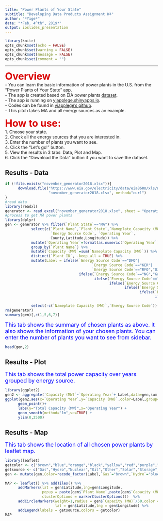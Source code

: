 ```yaml
---
title: "Power Plants of Your State"
subtitle: "Developing Data Products Assignment W4"
author: "*Yige*"
date: "*Feb. 4^th^, 2019*"
output: ioslides_presentation
---
```

```r
library(knitr)
opts_chunk$set(echo = FALSE)
opts_chunk$set(warning = FALSE)
opts_chunk$set(message = FALSE)
opts_chunk$set(comment = "")
```
***
<font color="dark blue"><font size=6>**Overview**</font></font>  
- You can learn the basic information of power plants in the U.S. from the "Power Plants of Your State" app.  
- The app is created based on EIA power plants [dataset]((https://www.eia.gov/electricity/data/eia860M/)).  
- The app is running on [yiapplege.shinyapps.io](https://yiapplege.shinyapps.io/PowerPlants/).  
- Codes can be found in [yiapplege's github](...).  
- This pitch takes MA and all energy sources as an example.

 <font color="dark blue"><font size=6>**How to use:**</font></font>  
1. Choose your state.  
2. Check all the energy sources that you are interested in.   
3. Enter the number of plants you want to see.  
4. Click the "Let's go!" button.  
5. View the results in 3 tabs: Data, Plot and Map.  
6. Click the "Download the Data" button if you want to save the dataset.    

## Results - Data 
```r
if (!file.exists("november_generator2018.xlsx")){
      download.file("https://www.eia.gov/electricity/data/eia860m/xls/november_generator2018.xlsx", 
                    "november_generator2018.xlsx", method="curl")
}
#read data
library(readxl)
generator <- read_excel("november_generator2018.xlsx", sheet = "Operating", skip = 1)
#process to get MA power plants
library(dplyr)
gen <- generator %>% filter(`Plant State`=="MA") %>%
            select(c(`Plant Name`,`Plant State`,`Nameplate Capacity (MW)`,
                     `Energy Source Code`, `Operating Year`,
                     County,Latitude,Longitude)) %>% 
            mutate(`Operating Year`=format(as.numeric(`Operating Year`),digits = 0)) %>%
            group_by(`Plant Name`) %>% 
            mutate(`Capacity (MW)`=sum(`Nameplate Capacity (MW)`)) %>%
            distinct(`Plant ID`, .keep_all = TRUE) %>% 
            mutate(Label = ifelse(`Energy Source Code`=="DFO"|
                                        `Energy Source Code`=="KER"|
                                        `Energy Source Code`=="RFO","Oil",
                                  ifelse(`Energy Source Code`=="NG","Gas",
                                         ifelse(`Energy Source Code`=="SUN","Solar",
                                                ifelse(`Energy Source Code`=="WND","Wind",
                                                       ifelse(`Energy Source Code`=="WAT","Hydro",
                                                              ifelse(`Energy Source Code`=="NUC","Nuclear",
                                                                     ifelse(`Energy Source Code`=="MWH","Storage",
                                                                            "Other")))))))) %>%
            select(-c(`Nameplate Capacity (MW)`,`Energy Source Code`))
rm(generator)
summary(gen)[,c(1,5,6,7)]
```
<font color="blue"><font size=4>This tab shows the summary of chosen plants as above. It also shows the information of your chosen plants. You can enter the number of plants you want to see from sidebar.</font></font>
```r
head(gen,2)
```

## Results - Plot
<font color="blue"><font size=4>This tab shows the total power capacity over years grouped by energy source.</font></font>
```r
library(ggplot2)
gen2 <- aggregate(`Capacity (MW)`~`Operating Year`+ Label,data=gen,sum)
ggplot(gen2,aes(x=`Operating Year`,y=`Capacity (MW)`,color=Label,group=Label)) +
      geom_point()+
      labs(y="Total Capacity (MW)",x="Operating Year") +
      geom_smooth(method="lm",se=TRUE) +
      ylim(0,2500)
```

## Results - Map
<font color="blue"><font size=4>This tab shows the location of all chosen power plants by leaflet map.</font></font>
```r
library(leaflet)
getcolor <- c("brown","blue","orange","black","yellow","red","purple","green")
getsource <- c("Gas","Hydro","Nuclear","Oil","Other","Solar","Storage","Wind")
gen <- mutate(gen,Color=recode_factor(Label,`Gas`="brown",`Hydro`="blue",`Nuclear`="gray",`Oil`="black",`Other`="yellow",`Solar`="red",`Storage`="purple",`Wind`="green"))
      
MAP <- leaflet() %>% addTiles() %>%
      addMarkers(lat = gen$Latitude,lng=gen$Longitude,
                 popup = paste(gen$`Plant Name`,paste(gen$`Capacity (MW)`,"MW",sep=""),sep=" - "),
                 clusterOptions = markerClusterOptions())  %>%
      addCircleMarkers(weight=1,radius = gen$`Capacity (MW)`/50,color = gen$Color,
                       lat = gen$Latitude,lng = gen$Longitude) %>%
      addLegend(labels = getsource,colors = getcolor)
MAP
```





